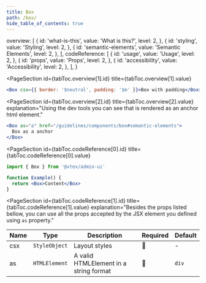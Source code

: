 ```yaml
---
title: Box
path: /box/
hide_table_of_contents: true
---
```



  overview: [
    {
      id: 'what-is-this',
      value: 'What is this?',
      level: 2,
    },
    {
      id: 'styling',
      value: 'Styling',
      level: 2,
    },
    {
      id: 'semantic-elements',
      value: 'Semantic Elements',
      level: 2,
    },
  ],
  codeReference: [
    {
      id: 'usage',
      value: 'Usage',
      level: 2,
    },
    {
      id: 'props',
      value: 'Props',
      level: 2,
    },
    {
      id: 'accessibility',
      value: 'Accessibility',
      level: 2,
    },
  ],
}

<Page toc={tabToc} hasTabs>
<Panel id="overview">

<IntroSection
  id={tabToc.overview[0].id}
  title={tabToc.overview[0].value}
  description="Box is the base component to be used for most of your html elements. It has no defined style or shape."
/>

<PageSection
  id={tabToc.overview[1].id}
  title={tabToc.overview[1].value}
>

```jsx live
<Box csx={{ border: '$neutral', padding: '$m' }}>Box with padding</Box>
```

</PageSection>

<PageSection
  id={tabToc.overview[2].id}
  title={tabToc.overview[2].value}
  explanation="Using the dev tools you can see that is rendered as an anchor html element."
>

```jsx live
<Box as="a" href="/guidelines/components/box#semantic-elements">
  Box as a anchor
</Box>
```

</PageSection>

</Panel>

<Panel id="codeReference">

<PageSection
  id={tabToc.codeReference[0].id}
  title={tabToc.codeReference[0].value}
>

```jsx
import { Box } from '@vtex/admin-ui'

function Example() {
  return <Box>Content</Box>
}
```

</PageSection>

<PageSection
  id={tabToc.codeReference[1].id}
  title={tabToc.codeReference[1].value}
  explanation="Besides the props listed bellow, you can use all the props accepted by the JSX element you defined using `as` property."
>

| Name | Type          | Description                            | Required | Default |
| ---- | ------------- | -------------------------------------- | -------- | ------- |
| csx  | `StyleObject` | Layout styles                          | 🚫       | -       |
| as   | `HTMLElement` | A valid HTMLElement in a string format | 🚫       | `div`   |

</PageSection>

<PageSection
  id={tabToc.codeReference[2].id}
  title={tabToc.codeReference[2].value}
  explanation="Be sure that you're using the correct semantic element and `aria roles` for the behavior you're implementing. You can use the WAI-ARIA Practices to help you."
/>

</Panel>
</Page>
